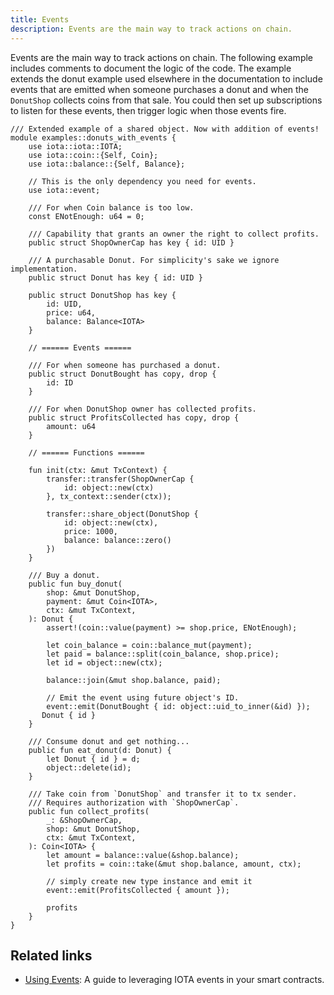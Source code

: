 ```yaml
---
title: Events
description: Events are the main way to track actions on chain.
---
```


Events are the main way to track actions on chain. The following example includes comments to document the logic of the code. The example extends the donut example used elsewhere in the documentation to include events that are emitted when someone purchases a donut and when the `DonutShop` collects coins from that sale. You could then set up subscriptions to listen for these events, then trigger logic when those events fire. 

```move
/// Extended example of a shared object. Now with addition of events!
module examples::donuts_with_events {
    use iota::iota::IOTA;
    use iota::coin::{Self, Coin};
    use iota::balance::{Self, Balance};

    // This is the only dependency you need for events.
    use iota::event;

    /// For when Coin balance is too low.
    const ENotEnough: u64 = 0;

    /// Capability that grants an owner the right to collect profits.
    public struct ShopOwnerCap has key { id: UID }

    /// A purchasable Donut. For simplicity's sake we ignore implementation.
    public struct Donut has key { id: UID }

    public struct DonutShop has key {
        id: UID,
        price: u64,
        balance: Balance<IOTA>
    }

    // ====== Events ======

    /// For when someone has purchased a donut.
    public struct DonutBought has copy, drop {
        id: ID
    }

    /// For when DonutShop owner has collected profits.
    public struct ProfitsCollected has copy, drop {
        amount: u64
    }

    // ====== Functions ======

    fun init(ctx: &mut TxContext) {
        transfer::transfer(ShopOwnerCap {
            id: object::new(ctx)
        }, tx_context::sender(ctx));

        transfer::share_object(DonutShop {
            id: object::new(ctx),
            price: 1000,
            balance: balance::zero()
        })
    }

    /// Buy a donut.
    public fun buy_donut(
        shop: &mut DonutShop,
        payment: &mut Coin<IOTA>,
        ctx: &mut TxContext,
    ): Donut {
        assert!(coin::value(payment) >= shop.price, ENotEnough);

        let coin_balance = coin::balance_mut(payment);
        let paid = balance::split(coin_balance, shop.price);
        let id = object::new(ctx);

        balance::join(&mut shop.balance, paid);

        // Emit the event using future object's ID.
        event::emit(DonutBought { id: object::uid_to_inner(&id) });
       Donut { id }
    }

    /// Consume donut and get nothing...
    public fun eat_donut(d: Donut) {
        let Donut { id } = d;
        object::delete(id);
    }

    /// Take coin from `DonutShop` and transfer it to tx sender.
    /// Requires authorization with `ShopOwnerCap`.
    public fun collect_profits(
        _: &ShopOwnerCap,
        shop: &mut DonutShop,
        ctx: &mut TxContext,
    ): Coin<IOTA> {
        let amount = balance::value(&shop.balance);
        let profits = coin::take(&mut shop.balance, amount, ctx);

        // simply create new type instance and emit it
        event::emit(ProfitsCollected { amount });

        profits
    }
}
```

## Related links

- [Using Events](/developer/iota-101/using-events.mdx): A guide to leveraging IOTA events in your smart contracts.

<Quiz questions={questions} />